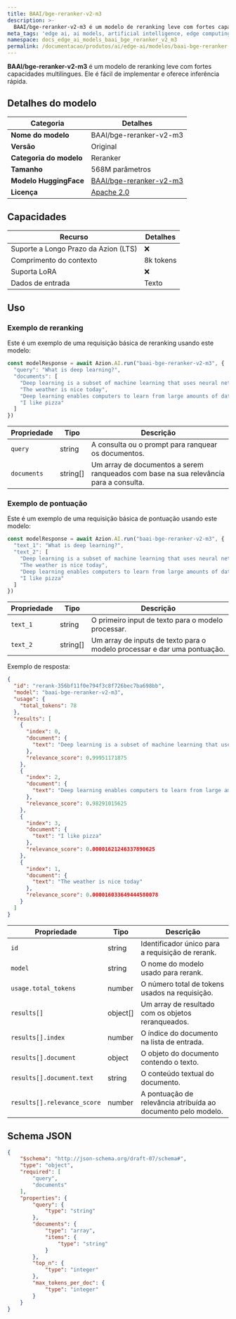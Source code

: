 ```yaml
---
title: BAAI/bge-reranker-v2-m3
description: >-
  BAAI/bge-reranker-v2-m3 é um modelo de reranking leve com fortes capacidades multilíngues.
meta_tags: 'edge ai, ai models, artificial intelligence, edge computing'
namespace: docs_edge_ai_models_baai_bge_reranker_v2_m3
permalink: /documentacao/produtos/ai/edge-ai/modelos/baai-bge-reranker-v2-m3/
---
```


**BAAI/bge-reranker-v2-m3** é um modelo de reranking leve com fortes capacidades multilíngues. Ele é fácil de implementar e oferece inferência rápida.

## Detalhes do modelo

| Categoria | Detalhes |
|----------|---------|
| **Nome do modelo** | BAAI/bge-reranker-v2-m3 |
| **Versão** | Original |
| **Categoria do modelo** | Reranker |
| **Tamanho** | 568M parâmetros |
| **Modelo HuggingFace** | [BAAI/bge-reranker-v2-m3](https://huggingface.co/BAAI/bge-reranker-v2-m3) |
| **Licença** | [Apache 2.0](https://choosealicense.com/licenses/apache-2.0/) |

## Capacidades

| Recurso | Detalhes |
|---------|--------|
| Suporte a Longo Prazo da Azion (LTS) | ❌|
| Comprimento do contexto | 8k tokens |
| Suporta LoRA | ❌ |
| Dados de entrada | Texto |

## Uso 

### Exemplo de reranking

Este é um exemplo de uma requisição básica de reranking usando este modelo:

```ts
const modelResponse = await Azion.AI.run("baai-bge-reranker-v2-m3", {
  "query": "What is deep learning?",
  "documents": [
    "Deep learning is a subset of machine learning that uses neural networks with many layers",
    "The weather is nice today",
    "Deep learning enables computers to learn from large amounts of data",
    "I like pizza"
  ]
})
```

| Propriedade | Tipo | Descrição |
|------------|------|-------------|
| `query` | string | A consulta ou o prompt para ranquear os documentos. |
| `documents` | string[] | Um array de documentos a serem ranqueados com base na sua relevância para a consulta. |

### Exemplo de pontuação

Este é um exemplo de uma requisição básica de pontuação usando este modelo:

```ts
const modelResponse = await Azion.AI.run("baai-bge-reranker-v2-m3", {
  "text_1": "What is deep learning?",
  "text_2": [
    "Deep learning is a subset of machine learning that uses neural networks with many layers",
    "The weather is nice today",
    "Deep learning enables computers to learn from large amounts of data",
    "I like pizza"
  ]
})
```

| Propriedade | Tipo | Descrição |
|------------|------|-------------|
| `text_1` | string | O primeiro input de texto para o modelo processar. |
| `text_2` | string[] | Um array de inputs de texto para o modelo processar e dar uma pontuação. |

Exemplo de resposta:

```json
{
  "id": "rerank-356bf11f0e794f3c8f726bec7ba698bb",
  "model": "baai-bge-reranker-v2-m3",
  "usage": {
    "total_tokens": 78
  },
  "results": [
    {
      "index": 0,
      "document": {
        "text": "Deep learning is a subset of machine learning that uses neural networks with many layers"
      },
      "relevance_score": 0.99951171875
    },
    {
      "index": 2,
      "document": {
        "text": "Deep learning enables computers to learn from large amounts of data"
      },
      "relevance_score": 0.98291015625
    },
    {
      "index": 3,
      "document": {
        "text": "I like pizza"
      },
      "relevance_score": 0.00001621246337890625
    },
    {
      "index": 1,
      "document": {
        "text": "The weather is nice today"
      },
      "relevance_score": 0.000016033649444580078
    }
  ]
}
```

| Propriedade                   | Tipo   | Descrição                                                |
| --------------------------- | ------ | ---------------------------------------------------------- |
| `id`                        | string | Identificador único para a requisição de rerank.                |
| `model`                     | string | O nome do modelo usado para rerank.                  |
| `usage.total_tokens`        | number | O número total de tokens usados na requisição.            |
| `results[]`                   | object[] | Um array de resultado com os objetos reranqueados.                       |
| `results[].index`           | number | O índice do documento na lista de entrada.               |
| `results[].document`        | object | O objeto do documento contendo o texto.                   |
| `results[].document.text`   | string | O conteúdo textual do documento.                       |
| `results[].relevance_score` | number | A pontuação de relevância atribuída ao documento pelo modelo. |


## Schema JSON

```json
{
    "$schema": "http://json-schema.org/draft-07/schema#",
    "type": "object",
    "required": [
        "query",
        "documents"
    ],
    "properties": {
        "query": {
            "type": "string"
        },
        "documents": {
            "type": "array",
            "items": {
                "type": "string"
            }
        },
        "top_n": {
            "type": "integer"
        },
        "max_tokens_per_doc": {
            "type": "integer"
        }
    }
}
```